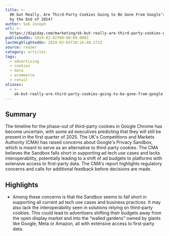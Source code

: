 ```yaml
---
title: >-
  OK but Really, Are Third-Party Cookies Going to Be Gone From Google’s Chrome
  by the End of 2024?
author: Seb Joseph
url: >-
  https://digiday.com/marketing/ok-but-really-are-third-party-cookies-going-to-be-gone-from-googles-chrome-by-the-end-of-2024/?utm_source=Sailthru&utm_medium=email&utm_campaign=Newsletter%20Weekly%20Roundup:%20Marketing%20Dive:%20Daily%20Dive%2002-03-2024&utm_term=Marketing%20Dive%20Weekender
publishedOn: 2024-02-02T00:00:00.000Z
lastHighlightedOn: 2024-03-05T10:16:40.273Z
source: reader
category: articles
tags:
  - advertising
  - cookies
  - data
  - ecommerce
  - retail
aliases:
  - >-
    ok-but-really-are-third-party-cookies-going-to-be-gone-from-google’s-chrome-by-the-end-of-2024
---
```

## Summary

The timeline for the phase-out of third-party cookies in Google Chrome has become uncertain, with some ad executives predicting that they will still be present in the first quarter of 2025. The UK's Competitions and Markets Authority (CMA) has raised concerns about Google's Privacy Sandbox, which is meant to serve as an alternative to third-party cookies. The CMA believes the Sandbox falls short in supporting ad tech use cases and lacks interoperability, potentially leading to a shift of ad budgets to platforms with extensive access to first-party data. The CMA's report highlights regulatory concerns and calls for additional feedback before decisions are made.

## Highlights
- Among these concerns is that the Sandbox seems to fall short in supporting all current ad tech use cases and business practices. It may also lack the interoperability seen in solutions relying on third-party cookies. This could lead to advertisers shifting their budgets away from the open display market and into the “walled gardens” owned by giants like Google, Meta or Amazon, all with extensive access to first-party data.

